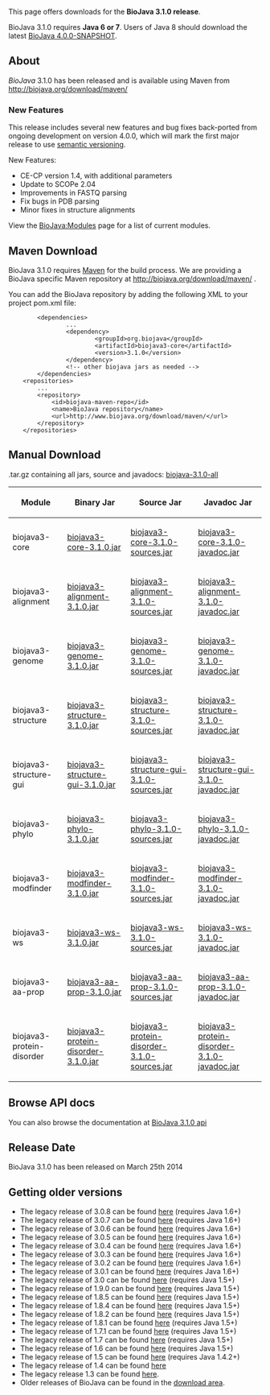 This page offers downloads for the <b>BioJava 3.1.0 release</b>. 

BioJava 3.1.0 requires <b>Java 6 or 7</b>. Users of Java 8 should download the latest [[Get source|BioJava 4.0.0-SNAPSHOT]].

== About ==
''BioJava'' 3.1.0 has been released and is available using Maven from
[http://biojava.org/download/maven/ http://biojava.org/download/maven/]

===New Features===

This release includes several new features and bug fixes back-ported from ongoing development on version 4.0.0, which will mark the first major release to use [http://semver.org/ semantic versioning].  

New Features:

* CE-CP version 1.4, with additional parameters
* Update to SCOPe 2.04
* Improvements in FASTQ parsing
* Fix bugs in PDB parsing
* Minor fixes in structure alignments

View the [[BioJava:Modules]] page for a list of current modules.

== Maven Download ==
BioJava 3.1.0 requires [http://maven.apache.org/ Maven] for the build process. We are providing a BioJava specific Maven repository at http://biojava.org/download/maven/ .

You can add the BioJava repository by adding the following XML to your project pom.xml file:
<pre>
        <dependencies>
                ...
                <dependency>
                        <groupId>org.biojava</groupId>
                        <artifactId>biojava3-core</artifactId>
                        <version>3.1.0</version>
                </dependency>
                <!-- other biojava jars as needed -->
        </dependencies>
	<repositories>
		...
		<repository>
			<id>biojava-maven-repo</id>
			<name>BioJava repository</name>
			<url>http://www.biojava.org/download/maven/</url>			
		</repository>
	</repositories>
</pre>

== Manual Download ==

.tar.gz containing all jars, source and javadocs: [http://biojava.org/download/bj3.1.0/biojava-3.1.0-all.tar.gz biojava-3.1.0-all]

{|
|+
! Module
! Binary Jar
! Source Jar
! Javadoc Jar
|-
| biojava3-core 
| [http://biojava.org/download/maven/org/biojava/biojava3-core/3.1.0/biojava3-core-3.1.0.jar biojava3-core-3.1.0.jar] 
| [http://biojava.org/download/maven/org/biojava/biojava3-core/3.1.0/biojava3-core-3.1.0-sources.jar biojava3-core-3.1.0-sources.jar] 
| [http://biojava.org/download/maven/org/biojava/biojava3-core/3.1.0/biojava3-core-3.1.0-javadoc.jar biojava3-core-3.1.0-javadoc.jar]
|-
| biojava3-alignment 
| [http://biojava.org/download/maven/org/biojava/biojava3-alignment/3.1.0/biojava3-alignment-3.1.0.jar biojava3-alignment-3.1.0.jar] 
| [http://biojava.org/download/maven/org/biojava/biojava3-alignment/3.1.0/biojava3-alignment-3.1.0-sources.jar biojava3-alignment-3.1.0-sources.jar] 
| [http://biojava.org/download/maven/org/biojava/biojava3-alignment/3.1.0/biojava3-alignment-3.1.0-javadoc.jar biojava3-alignment-3.1.0-javadoc.jar]
|-
| biojava3-genome 
| [http://biojava.org/download/maven/org/biojava/biojava3-genome/3.1.0/biojava3-genome-3.1.0.jar biojava3-genome-3.1.0.jar] 
| [http://biojava.org/download/maven/org/biojava/biojava3-genome/3.1.0/biojava3-genome-3.1.0-sources.jar biojava3-genome-3.1.0-sources.jar] 
| [http://biojava.org/download/maven/org/biojava/biojava3-genome/3.1.0/biojava3-genome-3.1.0-javadoc.jar biojava3-genome-3.1.0-javadoc.jar]
|-
| biojava3-structure 
| [http://biojava.org/download/maven/org/biojava/biojava3-structure/3.1.0/biojava3-structure-3.1.0.jar biojava3-structure-3.1.0.jar] 
| [http://biojava.org/download/maven/org/biojava/biojava3-structure/3.1.0/biojava3-structure-3.1.0-sources.jar biojava3-structure-3.1.0-sources.jar] 
| [http://biojava.org/download/maven/org/biojava/biojava3-structure/3.1.0/biojava3-structure-3.1.0-javadoc.jar biojava3-structure-3.1.0-javadoc.jar]
|-
| biojava3-structure-gui 
| [http://biojava.org/download/maven/org/biojava/biojava3-structure-gui/3.1.0/biojava3-structure-gui-3.1.0.jar biojava3-structure-gui-3.1.0.jar] 
| [http://biojava.org/download/maven/org/biojava/biojava3-structure-gui/3.1.0/biojava3-structure-gui-3.1.0-sources.jar biojava3-structure-gui-3.1.0-sources.jar] 
| [http://biojava.org/download/maven/org/biojava/biojava3-structure-gui/3.1.0/biojava3-structure-gui-3.1.0-javadoc.jar biojava3-structure-gui-3.1.0-javadoc.jar]
|-
| biojava3-phylo 
| [http://biojava.org/download/maven/org/biojava/biojava3-phylo/3.1.0/biojava3-phylo-3.1.0.jar biojava3-phylo-3.1.0.jar] 
| [http://biojava.org/download/maven/org/biojava/biojava3-phylo/3.1.0/biojava3-phylo-3.1.0-sources.jar biojava3-phylo-3.1.0-sources.jar] 
| [http://biojava.org/download/maven/org/biojava/biojava3-phylo/3.1.0/biojava3-phylo-3.1.0-javadoc.jar biojava3-phylo-3.1.0-javadoc.jar]
|-
| biojava3-modfinder 
| [http://biojava.org/download/maven/org/biojava/biojava3-modfinder/3.1.0/biojava3-modfinder-3.1.0.jar biojava3-modfinder-3.1.0.jar] 
| [http://biojava.org/download/maven/org/biojava/biojava3-modfinder/3.1.0/biojava3-modfinder-3.1.0-sources.jar biojava3-modfinder-3.1.0-sources.jar] 
| [http://biojava.org/download/maven/org/biojava/biojava3-modfinder/3.1.0/biojava3-modfinder-3.1.0-javadoc.jar biojava3-modfinder-3.1.0-javadoc.jar]
|-
| biojava3-ws 
| [http://biojava.org/download/maven/org/biojava/biojava3-ws/3.1.0/biojava3-ws-3.1.0.jar biojava3-ws-3.1.0.jar] 
| [http://biojava.org/download/maven/org/biojava/biojava3-ws/3.1.0/biojava3-ws-3.1.0-sources.jar biojava3-ws-3.1.0-sources.jar] 
| [http://biojava.org/download/maven/org/biojava/biojava3-ws/3.1.0/biojava3-ws-3.1.0-javadoc.jar biojava3-ws-3.1.0-javadoc.jar]
|-
| biojava3-aa-prop 
| [http://biojava.org/download/maven/org/biojava/biojava3-aa-prop/3.1.0/biojava3-aa-prop-3.1.0.jar biojava3-aa-prop-3.1.0.jar] 
| [http://biojava.org/download/maven/org/biojava/biojava3-aa-prop/3.1.0/biojava3-aa-prop-3.1.0-sources.jar biojava3-aa-prop-3.1.0-sources.jar] 
| [http://biojava.org/download/maven/org/biojava/biojava3-aa-prop/3.1.0/biojava3-aa-prop-3.1.0-javadoc.jar biojava3-aa-prop-3.1.0-javadoc.jar]
|-
| biojava3-protein-disorder 
| [http://biojava.org/download/maven/org/biojava/biojava3-protein-disorder/3.1.0/biojava3-protein-disorder-3.1.0.jar biojava3-protein-disorder-3.1.0.jar] 
| [http://biojava.org/download/maven/org/biojava/biojava3-protein-disorder/3.1.0/biojava3-protein-disorder-3.1.0-sources.jar biojava3-protein-disorder-3.1.0-sources.jar] 
| [http://biojava.org/download/maven/org/biojava/biojava3-protein-disorder/3.1.0/biojava3-protein-disorder-3.1.0-javadoc.jar biojava3-protein-disorder-3.1.0-javadoc.jar]

|}

== Browse API docs ==
You can also browse the documentation at [http://www.biojava.org/docs/api3.1.0/ BioJava 3.1.0 api]

==Release Date==
BioJava 3.1.0 has been released on March 25th 2014

== Getting older versions ==
* The legacy release of 3.0.8 can be found [[BioJava:Download 3.0.8|here]] (requires Java 1.6+)
* The legacy release of 3.0.7 can be found [[BioJava:Download 3.0.7|here]] (requires Java 1.6+)
* The legacy release of 3.0.6 can be found [[BioJava:Download 3.0.6|here]] (requires Java 1.6+)
* The legacy release of 3.0.5 can be found [[BioJava:Download 3.0.5|here]] (requires Java 1.6+)
* The legacy release of 3.0.4 can be found [[BioJava:Download 3.0.4|here]] (requires Java 1.6+)
* The legacy release of 3.0.3 can be found [[BioJava:Download 3.0.3|here]] (requires Java 1.6+)
* The legacy release of 3.0.2 can be found [[BioJava:Download 3.0.2|here]] (requires Java 1.6+)
* The legacy release of 3.0.1 can be found [[BioJava:Download 3.0.1|here]] (requires Java 1.6+)
* The legacy release of 3.0 can be found [[BioJava:Download 3.0|here]] (requires Java 1.5+)
* The legacy release of 1.9.0 can be found [[BioJava:Download 1.9.0|here]] (requires Java 1.5+)
* The legacy release of 1.8.5 can be found [[BioJava:Download 1.8.5|here]] (requires Java 1.5+)
* The legacy release of 1.8.4 can be found [[BioJava:Download 1.8.4|here]] (requires Java 1.5+)
* The legacy release of 1.8.2 can be found [[BioJava:Download 1.8.2|here]] (requires Java 1.5+)
* The legacy release of 1.8.1 can be found [[BioJava:Download 1.8.1|here]] (requires Java 1.5+)
* The legacy release of 1.7.1 can be found [[BioJava:Download 1.7.1|here]] (requires Java 1.5+)
* The legacy release of 1.7 can be found [[BioJava:Download 1.7|here]] (requires Java 1.5+)
* The legacy release of 1.6 can be found [[BioJava:Download 1.6|here]] (requires Java 1.5+)
* The legacy release of 1.5 can be found [[BioJava:Download 1.5|here]] (requires Java 1.4.2+)
* The legacy release of 1.4 can be found [[BioJava:Download 1.4|here]]
* The legacy release 1.3 can be found [[BioJava:Download 1.3|here]].
* Older releases of BioJava can be found in the [http://www.biojava.org/download/ download area].